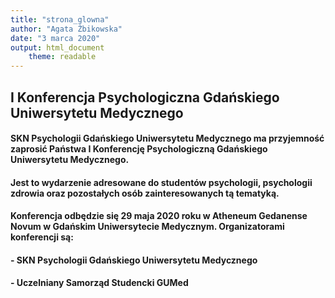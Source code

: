 ---
title: "strona_glowna"
author: "Agata Żbikowska"
date: "3 marca 2020"
output: html_document
    theme: readable 
---



## I Konferencja Psychologiczna Gdańskiego Uniwersytetu Medycznego

#### SKN Psychologii Gdańskiego Uniwersytetu Medycznego ma przyjemność zaprosić Państwa I Konferencję Psychologiczną Gdańskiego Uniwersytetu Medycznego.

#### Jest to wydarzenie adresowane do studentów psychologii, psychologii zdrowia oraz pozostałych osób zainteresowanych tą tematyką.

#### Konferencja odbędzie się **29 maja 2020** roku w Atheneum Gedanense Novum w Gdańskim Uniwersytecie Medycznym. Organizatorami konferencji są:
#### - SKN Psychologii Gdańskiego Uniwersytetu Medycznego
#### - Uczelniany Samorząd Studencki GUMed

